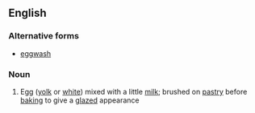 ==English==

===Alternative forms===
* [[eggwash]]

===Noun===
{{en-noun|head=[[egg]] [[wash]]|~|es}}

# Egg ([[yolk]] or [[white]]) mixed with a little [[milk]]; brushed on [[pastry]] before [[baking]] to give a [[glazed]] appearance